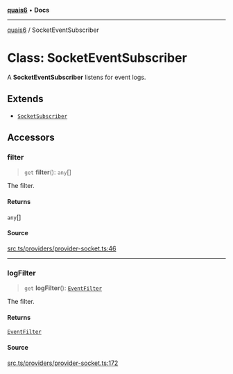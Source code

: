 [**quais6**](../README.md) • **Docs**

***

[quais6](../globals.md) / SocketEventSubscriber

# Class: SocketEventSubscriber

A **SocketEventSubscriber** listens for event logs.

## Extends

- [`SocketSubscriber`](SocketSubscriber.md)

## Accessors

### filter

> `get` **filter**(): `any`[]

The filter.

#### Returns

`any`[]

#### Source

[src.ts/providers/provider-socket.ts:46](https://github.com/dominant-strategies/quais-6.js/blob/aca1855329c3946c627ab7f16ac5304cea7d20c5/src.ts/providers/provider-socket.ts#L46)

***

### logFilter

> `get` **logFilter**(): [`EventFilter`](../interfaces/EventFilter.md)

The filter.

#### Returns

[`EventFilter`](../interfaces/EventFilter.md)

#### Source

[src.ts/providers/provider-socket.ts:172](https://github.com/dominant-strategies/quais-6.js/blob/aca1855329c3946c627ab7f16ac5304cea7d20c5/src.ts/providers/provider-socket.ts#L172)
